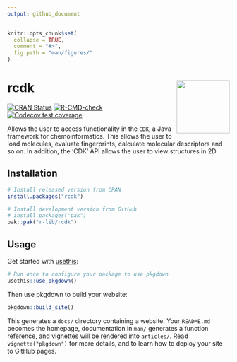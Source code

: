 ```yaml
---
output: github_document
---
```


<!-- README.md is generated from README.Rmd. Please edit that file -->

```r
knitr::opts_chunk$set(
  collapse = TRUE,
  comment = "#>",
  fig.path = "man/figures/"
)
```

# rcdk <img src="man/figures/logo.png" align="right" alt="" width="120" />

<!-- badges: start -->
[![CRAN Status](https://www.r-pkg.org/badges/version/rcdk)](https://cran.r-project.org/package=rcdk){.rcdk-release}
[![R-CMD-check](https://github.com/CDK-R/rcdk/workflows/R-CMD-check/badge.svg)](https://github.com/CDK-R/cdkr/actions){.rcdk-devel}
[![Codecov test coverage](https://codecov.io/gh/r-lib/rcdk/branch/main/graph/badge.svg)](https://app.codecov.io/gh/CDK-R/cdkr?branch=main)
<!-- badges: end -->

Allows the user to access functionality in the `CDK`, a Java framework for chemoinformatics. This allows the user to load molecules, evaluate fingerprints, calculate molecular descriptors and so on. In addition, the 'CDK' API allows the user to view structures in 2D.


## Installation

::: .rcdk-release
```r
# Install released version from CRAN
install.packages("rcdk")
```
:::

::: .rcdk-devel
```r
# Install development version from GitHub
# install.packages("pak")
pak::pak("r-lib/rcdk")
```
:::

## Usage

Get started with [usethis](https://usethis.r-lib.org/):

```r
# Run once to configure your package to use pkgdown
usethis::use_pkgdown()
```

Then use pkgdown to build your website:

```r
pkgdown::build_site()
```

This generates a `docs/` directory containing a website. Your `README.md` becomes the homepage, documentation in `man/` generates a function reference, and vignettes will be rendered into `articles/`. Read `vignette("pkgdown")` for more details, and to learn how to deploy your site to GitHub pages.


